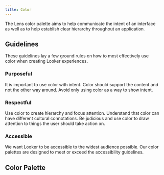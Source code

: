 ```yaml
---
title: Color
---
```



The Lens color palette aims to help communicate the intent of an interface
as well as to help establish clear hierarchy throughout an application.

## Guidelines

These guidelines lay a few ground rules on how to most effectively use color when creating Looker experiences.

### **Purposeful**

It is important to use color with intent. Color should support the content and not the other way around. Avoid only using color as a way to show intent.

### **Respectful**

Use color to create hierarchy and focus attention. Understand that color can have different cultural connotations. Be judicious and use color to draw attention to things the user should take action on.

### **Accessible**

We want Looker to be accessible to the widest audience possible. Our color palettes are designed to meet or exceed the accessibility guidelines.

## Color Palette

<ColorPalette
  file="XZUILHEQBKTus121SD99nrFN"
  page="Swatches"
  frame="contrast"
  accessToken="16-4ef5a47f-6cd6-4372-95c3-2d581b1d4bbf"
/>
